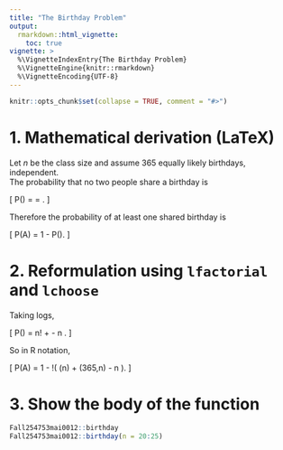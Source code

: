 ```yaml
---
title: "The Birthday Problem"
output:
  rmarkdown::html_vignette:
    toc: true
vignette: >
  %\VignetteIndexEntry{The Birthday Problem}
  %\VignetteEngine{knitr::rmarkdown}
  %\VignetteEncoding{UTF-8}
---
```


```r
knitr::opts_chunk$set(collapse = TRUE, comment = "#>")
```

# 1. Mathematical derivation (LaTeX)

Let $n$ be the class size and assume $365$ equally likely birthdays, independent.  
The probability that no two people share a birthday is

\[
P(\overline{A}) = \frac{365 \cdot 364 \cdot \dots (365-n+1)}{365^n}
= \frac{365!}{(365-n)! \, 365^n}.
\]

Therefore the probability of at least one shared birthday is

\[
P(A) = 1 - P(\overline{A}).
\]

# 2. Reformulation using `lfactorial` and `lchoose`

Taking logs,

\[
\log P(\overline{A}) = \log n! + \log \binom{365}{n} - n \log 365.
\]

So in R notation,

\[
P(A) = 1 - \exp\!\Big( \operatorname{lfactorial}(n) + \operatorname{lchoose}(365,n) - n \log 365 \Big).
\]

# 3. Show the body of the function

```r
Fall254753mai0012::birthday
Fall254753mai0012::birthday(n = 20:25)
```
